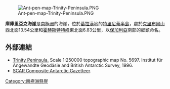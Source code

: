 [[Image:Ant-pen-map-Trinity-Peninsula.PNG|thumb]]

{{coord|63|35|53|S|58|10|14|W|display=title}}

'''庫庫里亞克海崖'''是[[南極洲|南極洲]]的海崖，位於[[葛拉漢地|葛拉漢地]]的[[特里尼蒂半島|特里尼蒂半島]]，處於[[克里布爾山|克里布爾山]]西北面13.54公里和[[霍赫斯特特峰|霍赫斯特特峰]]東北面6.83公里，以[[保加利亞|保加利亞]]南部的鄉鎮命名。

==外部連結==
* [https://web.archive.org/web/20131002100340/http://www.bkg.bund.de/nn_193194/DE/Bundesamt/Downloads/Kostenlose-Karten/Antarktis-Karten/Satellitenbildkarten/Scale250/Daten/Trinity-Peninsula%2CtemplateId%3Draw%2Cproperty%3DpublicationFile.pdf/Trinity-Peninsula.pdf Trinity Peninsula.] Scale 1:250000 topographic map No. 5697. Institut für Angewandte Geodäsie and British Antarctic Survey, 1996.
* [http://data.aad.gov.au/aadc/gaz/scar/ SCAR Composite Antarctic Gazetteer]{{WebCite|url=https://www.webcitation.org/5ug2CfC7m?url=http://data.aad.gov.au/aadc/gaz/scar/ |date=20101202140255 |dateformat=iso }}.

[[Category:南極洲懸崖|Category:南極洲懸崖]]


{{Antarctica-geo-stub}}